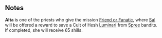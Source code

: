 {{CharacterPage
|quote = Alta's the type who thinks the sky itself is proof of her faith—'cause it hasn't fallen down, yet.
|race = Human
|location = Havaria - Murder Bay
|faction = Cult of Hesh
|title = Priest
|boon = Bio-Feedback
|boonimage = bio-feedback
|boondesc = Status Cards cost 1 less action in battle.
|bane = Bad Faith
|baneimage = bad faith
|banedesc = At the start of each fight, add a Gnarled Effigy to your draw pile.
|deathloot = Heshian Amulet
}}
==Notes==
'''Alta''' is one of the priests who give the mission [[Friend or Fanatic]], where [[Sal]] will be offered a reward to save a Cult of Hesh [[Luminari]] from [[Spree]] bandits. If completed, she will receive 65 shills.
